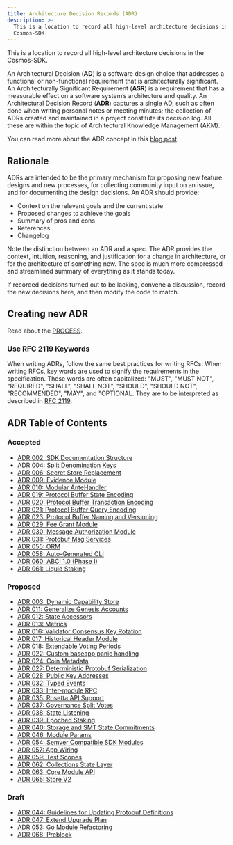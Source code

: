 ```yaml
---
title: Architecture Decision Records (ADR)
description: >-
  This is a location to record all high-level architecture decisions in the
  Cosmos-SDK.
---
```


This is a location to record all high-level architecture decisions in the Cosmos-SDK.

An Architectural Decision (**AD**) is a software design choice that addresses a functional or non-functional requirement that is architecturally significant.
An Architecturally Significant Requirement (**ASR**) is a requirement that has a measurable effect on a software system’s architecture and quality.
An Architectural Decision Record (**ADR**) captures a single AD, such as often done when writing personal notes or meeting minutes; the collection of ADRs created and maintained in a project constitute its decision log. All these are within the topic of Architectural Knowledge Management (AKM).

You can read more about the ADR concept in this [blog post](https://product.reverb.com/documenting-architecture-decisions-the-reverb-way-a3563bb24bd0#.78xhdix6t).

## Rationale

ADRs are intended to be the primary mechanism for proposing new feature designs and new processes, for collecting community input on an issue, and for documenting the design decisions.
An ADR should provide:

* Context on the relevant goals and the current state
* Proposed changes to achieve the goals
* Summary of pros and cons
* References
* Changelog

Note the distinction between an ADR and a spec. The ADR provides the context, intuition, reasoning, and
justification for a change in architecture, or for the architecture of something
new. The spec is much more compressed and streamlined summary of everything as
it stands today.

If recorded decisions turned out to be lacking, convene a discussion, record the new decisions here, and then modify the code to match.

## Creating new ADR

Read about the [PROCESS](/docs/sdk/v0.50/PROCESS).

### Use RFC 2119 Keywords

When writing ADRs, follow the same best practices for writing RFCs. When writing RFCs, key words are used to signify the requirements in the specification. These words are often capitalized: "MUST", "MUST NOT", "REQUIRED", "SHALL", "SHALL NOT", "SHOULD", "SHOULD NOT", "RECOMMENDED", "MAY", and "OPTIONAL. They are to be interpreted as described in [RFC 2119](https://datatracker.ietf.org/doc/html/rfc2119).

## ADR Table of Contents

### Accepted

* [ADR 002: SDK Documentation Structure](/docs/sdk/v0.50/adr-002-docs-structure)
* [ADR 004: Split Denomination Keys](/docs/sdk/v0.50/adr-004-split-denomination-keys)
* [ADR 006: Secret Store Replacement](/docs/sdk/v0.50/adr-006-secret-store-replacement)
* [ADR 009: Evidence Module](/docs/sdk/v0.50/adr-009-evidence-module)
* [ADR 010: Modular AnteHandler](/docs/sdk/v0.50/adr-010-modular-antehandler)
* [ADR 019: Protocol Buffer State Encoding](/docs/sdk/v0.50/adr-019-protobuf-state-encoding)
* [ADR 020: Protocol Buffer Transaction Encoding](/docs/sdk/v0.50/adr-020-protobuf-transaction-encoding)
* [ADR 021: Protocol Buffer Query Encoding](/docs/sdk/v0.50/adr-021-protobuf-query-encoding)
* [ADR 023: Protocol Buffer Naming and Versioning](/docs/sdk/v0.50/adr-023-protobuf-naming)
* [ADR 029: Fee Grant Module](/docs/sdk/v0.50/adr-029-fee-grant-module)
* [ADR 030: Message Authorization Module](/docs/sdk/v0.50/adr-030-authz-module)
* [ADR 031: Protobuf Msg Services](/docs/sdk/v0.50/adr-031-msg-service)
* [ADR 055: ORM](/docs/sdk/v0.50/adr-055-orm)
* [ADR 058: Auto-Generated CLI](/docs/sdk/v0.50/adr-058-auto-generated-cli)
* [ADR 060: ABCI 1.0 (Phase I)](adr-060-abci-1.0)
* [ADR 061: Liquid Staking](/docs/sdk/v0.50/adr-061-liquid-staking)

### Proposed

* [ADR 003: Dynamic Capability Store](/docs/sdk/v0.50/adr-003-dynamic-capability-store)
* [ADR 011: Generalize Genesis Accounts](/docs/sdk/v0.50/adr-011-generalize-genesis-accounts)
* [ADR 012: State Accessors](/docs/sdk/v0.50/adr-012-state-accessors)
* [ADR 013: Metrics](/docs/sdk/v0.50/adr-013-metrics)
* [ADR 016: Validator Consensus Key Rotation](/docs/sdk/v0.50/adr-016-validator-consensus-key-rotation)
* [ADR 017: Historical Header Module](/docs/sdk/v0.50/adr-017-historical-header-module)
* [ADR 018: Extendable Voting Periods](/docs/sdk/v0.50/adr-018-extendable-voting-period)
* [ADR 022: Custom baseapp panic handling](/docs/sdk/v0.50/adr-022-custom-panic-handling)
* [ADR 024: Coin Metadata](/docs/sdk/v0.50/adr-024-coin-metadata)
* [ADR 027: Deterministic Protobuf Serialization](/docs/sdk/v0.50/adr-027-deterministic-protobuf-serialization)
* [ADR 028: Public Key Addresses](/docs/sdk/v0.50/adr-028-public-key-addresses)
* [ADR 032: Typed Events](/docs/sdk/v0.50/adr-032-typed-events)
* [ADR 033: Inter-module RPC](/docs/sdk/v0.50/adr-033-protobuf-inter-module-comm)
* [ADR 035: Rosetta API Support](/docs/sdk/v0.50/adr-035-rosetta-api-support)
* [ADR 037: Governance Split Votes](/docs/sdk/v0.50/adr-037-gov-split-vote)
* [ADR 038: State Listening](/docs/sdk/v0.50/adr-038-state-listening)
* [ADR 039: Epoched Staking](/docs/sdk/v0.50/adr-039-epoched-staking)
* [ADR 040: Storage and SMT State Commitments](/docs/sdk/v0.50/adr-040-storage-and-smt-state-commitments)
* [ADR 046: Module Params](/docs/sdk/v0.50/adr-046-module-params)
* [ADR 054: Semver Compatible SDK Modules](/docs/sdk/v0.50/adr-054-semver-compatible-modules)
* [ADR 057: App Wiring](/docs/sdk/v0.50/adr-057-app-wiring)
* [ADR 059: Test Scopes](/docs/sdk/v0.50/adr-059-test-scopes)
* [ADR 062: Collections State Layer](/docs/sdk/v0.50/adr-062-collections-state-layer)
* [ADR 063: Core Module API](/docs/sdk/v0.50/adr-063-core-module-api)
* [ADR 065: Store V2](/docs/sdk/v0.50/adr-065-store-v2)

### Draft

* [ADR 044: Guidelines for Updating Protobuf Definitions](/docs/sdk/v0.50/adr-044-protobuf-updates-guidelines)
* [ADR 047: Extend Upgrade Plan](/docs/sdk/v0.50/adr-047-extend-upgrade-plan)
* [ADR 053: Go Module Refactoring](/docs/sdk/v0.50/adr-053-go-module-refactoring)
* [ADR 068: Preblock](/docs/sdk/v0.50/adr-068-preblock)
